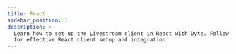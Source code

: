 ```yaml
---
title: React
sidebar_position: 1
description: >-
  Learn how to set up the Livestream client in React with Dyte. Follow our guide
  for effective React client setup and integration.
---
```



<Quickstart product="Livestream" />

<head>
  <title>React Guide</title>
  <meta
    name="description"
    content="Learn how to set up the Livestream client in React with Dyte. Follow our guide for effective React client setup and integration."
  />
</head>
